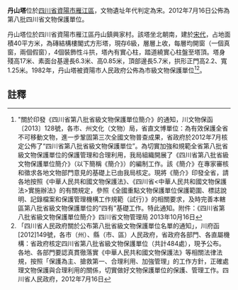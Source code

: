 {{msg:四川省文物保護單位
|名稱 = 丹山塔
|編號 = 278
|圖片 = 
|級別 = S8
|分類 = 
|時代 = [[宋代|宋代]]
|地点 = [[四川省|四川省]][[資陽市|資陽市]][[雁江區|雁江區]]
|坐標 =
|登錄 = 2012年7月16日
}}
'''丹山塔'''位於[[四川省|四川省]][[資陽市|資陽市]][[雁江區|雁江區]]，文物遺址年代判定為宋。2012年7月16日公佈為第八批四川省文物保護單位。

丹山塔位於四川省資陽市雁江區丹山鎮興家村。該塔坐北朝南，建於[[宋代|宋代]]，占地面積40平方米，為磚結構樓閣式方形塔，現存6級，層層上收，每層均開窗（一個真窗，兩個假窗），4個裝飾性斗拱，塔內有實心柱，踏道繞實心柱盤至塔頂。塔身殘高17米、素面台基邊長6.3米、高0.85米，頂部邊長5.7米，拱形正門高2.2、寬1.25米。1982年，丹山塔被資陽市人民政府公佈為市級文物保護單位<ref>"關於印發《四川省第八批省級文物保護單位簡介》的通知，川文物保函〔2013〕128號，各市、州文化（文物）局，省直文博單位：為有效保護全省不可移動文物，進一步鞏固第三次全國文物普查成果，省政府於2012年7月核定公佈了“四川省第八批省級文物保護單位”。為切實加強和規範全省第八批省級文物保護單位的保護管理和合理利用，我局組織開展了《四川省第八批省級文物保護單位簡介》（以下簡稱《簡介》）的編制工作。該《簡介》在專家審核和徵求各地文物部門意見的基礎上已由我局核定。現將《簡介》印發全省，請各地按照《中華人民共和國文物保護法》、《四川省<中華人民共和國文物保護法>實施辦法》的有關規定，參照《全國重點文物保護單位保護範圍、標誌說明、記錄檔案和保護管理機構工作規範（試行）》的相關要求，及時完善本轄區第八批省級文物保護單位的“四有”基礎工作。特此通知。附件：《四川省第八批省級文物保護單位簡介》四川省文物管理局  2013年10月16日</ref><ref>「四川省人民政府關於公布第八批省級文物保護單位名單的通知」，川府函[2012]149號，各市（州）、縣（市、區）人民政府，省政府各部門、各直屬機構：省政府核定四川省第八批省級文物保護單位（共計484處），現予公布。各地、各部門要認真貫徹落實《中華人民共和國文物保護法》等相關法律法規，按照「保護為主、搶救第一、合理利用、加強管理」的工作方針，正確處理文物保護與合理利用的關係，切實做好文物保護單位的保護、管理工作。四川省人民政府，2012年7月16日</ref>。
==註釋==
{{reflist}}
{{文物保護單位小作品}}